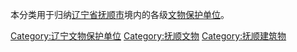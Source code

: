 本分类用于归纳[[辽宁省|辽宁省]][[抚顺市|抚顺市]]境内的各级[[文物保护单位|文物保护单位]]。

[[Category:辽宁文物保护单位|Category:辽宁文物保护单位]]
[[Category:抚顺文物|Category:抚顺文物]]
[[Category:抚顺建筑物|Category:抚顺建筑物]]